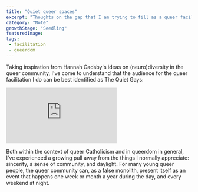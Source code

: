 ```yaml
---
title: "Quiet queer spaces"
excerpt: "Thoughts on the gap that I am trying to fill as a queer facilitator"
category: "Note"
growthStage: "Seedling"
featuredImage: 
tags:
 - facilitation
 - queerdom
--- 
```

Taking inspiration from Hannah Gadsby's ideas on (neuro)diversity in the queer community, I've come to understand that the audience for the queer facilitation I do can be best identified as The Quiet Gays: 

<div class="ratio ratio-16x9 my-5">
<iframe src="https://www.youtube.com/embed/VFbhkJNWnhU" title="Hannah Gadsby Compares Lesbians to Unicorns | Netflix Is A Joke" frameborder="0" allow="accelerometer; autoplay; clipboard-write; encrypted-media; gyroscope; picture-in-picture" allowfullscreen></iframe>
</div> 

Both within the context of queer Catholicism and in queerdom in general, I've experienced a growing pull away from the things I normally appreciate: sincerity, a sense of community, and daylight. For many young queer people, the queer community can, as a false monolith, present itself as an event that happens one week or month a year during the day, and every weekend at night.